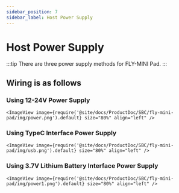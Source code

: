 ```yaml
---
sidebar_position: 7
sidebar_label: Host Power Supply
---
```




# Host Power Supply

:::tip
There are three power supply methods for FLY-MINI Pad.
:::

## Wiring is as follows

### Using 12-24V Power Supply

    <ImageView image={require('@site/docs/ProductDoc/SBC/fly-mini-pad/img/power.png').default} size="80%" align="left" />


### Using TypeC Interface Power Supply

    <ImageView image={require('@site/docs/ProductDoc/SBC/fly-mini-pad/img/usb.png').default} size="80%" align="left" />

### Using 3.7V Lithium Battery Interface Power Supply

    <ImageView image={require('@site/docs/ProductDoc/SBC/fly-mini-pad/img/power1.png').default} size="80%" align="left" />